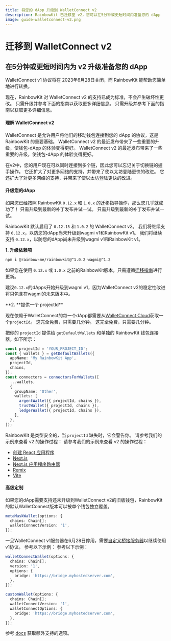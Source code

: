 ```yaml
---
title: 将您的 dApp 升级到 WalletConnect v2
description: RainbowKit 已迁移至 v2，您可以在5分钟或更短时间内准备您的 dApp
image: guide-walletconnect-v2.png
---
```


# 迁移到 WalletConnect v2

## 在5分钟或更短时间内为 v2 升级准备您的 dApp

WalletConnect v1 协议将在 2023年6月28日关闭，而 RainbowKit 能帮助您简单地进行转换。

现在，RainbowKit 对 WalletConnect v2 的支持已成为标准，不会产生破坏性更改。 只需升级并参考下面的指南以获取更多详细信息。 只需升级并参考下面的指南以获取更多详细信息。

#### 理解 WalletConnect v2

WalletConnect 是允许用户将他们的移动钱包连接到您的 dApp 的协议，这是 RainbowKit 的重要基础。 WalletConnect v2 的最近发布带来了一些重要的升级，使钱包-dApp 的体验变得更好。 WalletConnect v2 的最近发布带来了一些重要的升级，使钱包-dApp 的体验变得更好。

在v2中，您的用户现在可以同时连接到多个链，因此您可以忘记关于切换链的握手操作。 它还扩大了对更多网络的支持，并带来了使以太坊登陆更快的改进。 它还扩大了对更多网络的支持，并带来了使以太坊登陆更快的改进。

#### 升级您的dApp

如果您已经按照 RainbowKit `0.12.x` 和 `1.0.x` 的迁移指导操作，那么您几乎就成功了！ 只需升级到最新的补丁发布并试一试。 只需升级到最新的补丁发布并试一试。

RainbowKit 默认启用了 `0.12.15` 和 `1.0.2` 的 WalletConnect v2。 我们将继续支持 `0.12.x`，以防您的dApp尚未升级到wagmi v1和RainbowKit v1。 我们将继续支持 `0.12.x`，以防您的dApp尚未升级到wagmi v1和RainbowKit v1。

**1. 升级依赖项**

```bash
npm i @rainbow-me/rainbowkit@^1.0.2 wagmi@^1.2
```

如果您在使用 `0.12.x` 或 `1.0.x` 之前的RainbowKit版本，只需遵循[迁移指南](/docs/migration-guide)进行更新。

建议`0.12.x`的dApps开始升级到wagmi v1，因为WalletConnect v2的稳定性改进将只包含在wagmi的未来版本中。

**2. **提供一个 projectId\*\*

现在依赖于WalletConnect的每一个dApp都需要从[WalletConnect Cloud](https://cloud.walletconnect.com/)获取一个`projectId`。 这完全免费，只需要几分钟。 这完全免费，只需要几分钟。

把你的 `projectId` 提供给 `getDefaultWallets` 和单独的 RainbowKit 钱包连接器，如下所示：

```ts
const projectId = 'YOUR_PROJECT_ID';
const { wallets } = getDefaultWallets({
  appName: 'My RainbowKit App',
  projectId,
  chains,
});
const connectors = connectorsForWallets([
  ...wallets,
  {
    groupName: 'Other',
    wallets: [
      argentWallet({ projectId, chains }),
      trustWallet({ projectId, chains }),
      ledgerWallet({ projectId, chains }),
    ],
  },
]);
```

RainbowKit 是类型安全的，当 `projectId` 缺失时，它会警告你。 请参考我们的示例来查看 v2 的操作过程： 请参考我们的示例来查看 v2 的操作过程：

-   [创建 React 应用程序](https://codesandbox.io/p/sandbox/github/rainbow-me/rainbowkit/tree/main/examples/with-create-react-app)
-   [Next.js](https://codesandbox.io/p/sandbox/github/rainbow-me/rainbowkit/tree/main/examples/with-next)
-   [Next.js 应用程序路由器](https://codesandbox.io/p/sandbox/github/rainbow-me/rainbowkit/tree/main/examples/with-next-app)
-   [Remix](https://codesandbox.io/p/sandbox/github/rainbow-me/rainbowkit/tree/main/examples/with-remix)
-   [Vite](https://codesandbox.io/p/sandbox/github/rainbow-me/rainbowkit/tree/main/examples/with-vite)

#### 高级定制

如果您的dApp需要支持还未升级到WalletConnect v2的旧版钱包，RainbowKit的默认WalletConnect版本可以被单个钱包独立覆盖。

```ts
metaMaskWallet(options: {
  chains: Chain[];
  walletConnectVersion: '1',
});
```

一旦WalletConnect v1服务器在6月28日停用，需要[自定义桥接服务器](https://docs.walletconnect.com/1.0/bridge-server)以继续使用v1协议。 参考以下示例： 参考以下示例：

```ts
walletConnectWallet(options: {
  chains: Chain[];
  version: '1',
  options: {
    bridge: 'https://bridge.myhostedserver.com',
  },
});

customWallet(options: {
  chains: Chain[];
  walletConnectVersion: '1',
  walletConnectOptions: {
    bridge: 'https://bridge.myhostedserver.com',
  },
});
```

参考 [docs](https://www.rainbowkit.com/docs/custom-wallet-list#walletconnect) 获取额外支持的选项。
